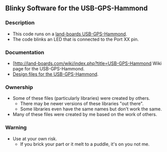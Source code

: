 == Blinky Software for the USB-GPS-Hammond ==

=== Description ===
*This code runs on a [http://land-boards.com/wiki/index.php?title=USB-GPS-Hammond land-boards USB-GPS-Hammond].
*The code blinks an LED that is connected to the Port XX pin.

=== Documentation ===

*[http://land-boards.com/wiki/index.php?title=USB-GPS-Hammond Wiki page for the USB-GPS-Hammond.
*[https://github.com/douggilliland/DougsPCBDesigns/tree/master/USB-GPS-Hammond Design files for the USB-GPS-Hammond].

=== Ownership ===

* Some of these files (particularly libraries) were created by others.
** There may be newer versions of these libraries "out there".
** Some libraries even have the same names but don't work the same.
* Many of these files were created by me based on the work of others.

=== Warning ===

* Use at your own risk.
** If you brick your part or it melt to a puddle, it's on you not me.
